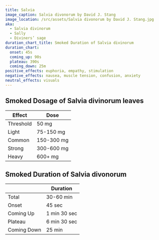 ```yaml
---
title: Salvia
image_caption: Salvia divonorum by David J. Stang
image_location: /src/assets/Salvia divonorum by David J. Stang.jpg
aka:
  - Salvia divinorum
  - Sally
  - Diviners’ sage
duration_chart_title: Smoked Duration of Salvia divinorum
duration_chart:
  onset: 45s
  coming_up: 90s
  plateau: 390s
  coming_down: 25m
positive_effects: euphoria, empathy, stimulation
negative_effects: nausea, muscle tension, confusion, anxiety
neutral_effects: visuals
---
```


## Smoked Dosage of Salvia divinorum leaves
| Effect | Dose |
| --- | --- |
| Threshold | 50 mg |
| Light | 75-150 mg |
| Common | 150-300 mg |
| Strong | 300-600 mg |
| Heavy | 600+ mg |


<Chart title={frontmatter.duration_chart_title} data={frontmatter.duration_chart} />

## Smoked Duration of Salvia divonorum
|  | Duration |
| --- | --- |
| Total | 30-60 min |
| Onset | 45 sec |
| Coming Up | 1 min 30 sec |
| Plateau | 6 min 30 sec |
| Coming Down | 25 min |





